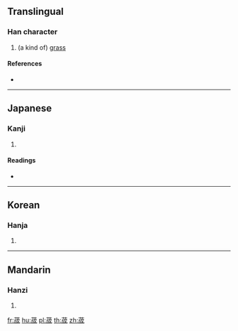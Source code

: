 {{character info/new}}
==Translingual==

===Han character===
{{Han char|rn=140|rad=艸|as=07|sn=13|four=44253|canj=TIHS}}

# (a kind of) [[grass]]

====References====
* {{Han ref|kx=1032.240|dkj=31011|hdz=53202.020|uh=837F|ud=33663|bh=D775|bd=55157}}

----

==Japanese==

===Kanji===
{{ja-kanji|grade=|rs=艸07}}

# {{defn|lang=ja|sort=艸07}}

====Readings====
* {{ja-readings|on=[[せい]] (sei), [[じょう]] (jō)|kun=|nanori=}}

----

==Korean==

===Hanja===
{{ko-hanja|hangeul=성|rv=seong|mr=sŏng}}

# {{defn|lang=ko|sort==艸07}}

----

==Mandarin==

===Hanzi===
{{cmn-hanzi|pin=[[chéng]] ([[cheng2]])|wg=ch'eng<sup>2</sup>}}

# {{defn|lang=cmn|sort=艸07}}

[[fr:荿]]
[[hu:荿]]
[[pl:荿]]
[[th:荿]]
[[zh:荿]]